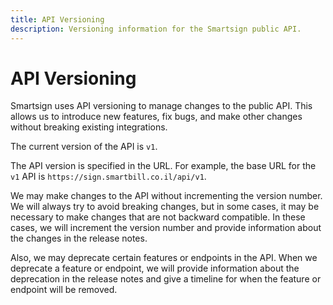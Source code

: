 ```yaml
---
title: API Versioning
description: Versioning information for the Smartsign public API.
---
```



# API Versioning

Smartsign uses API versioning to manage changes to the public API. This allows us to introduce new features, fix bugs, and make other changes without breaking existing integrations.

<Callout type="info">The current version of the API is `v1`.</Callout>

The API version is specified in the URL. For example, the base URL for the `v1` API is `https://sign.smartbill.co.il/api/v1`.

We may make changes to the API without incrementing the version number. We will always try to avoid breaking changes, but in some cases, it may be necessary to make changes that are not backward compatible. In these cases, we will increment the version number and provide information about the changes in the release notes.

Also, we may deprecate certain features or endpoints in the API. When we deprecate a feature or endpoint, we will provide information about the deprecation in the release notes and give a timeline for when the feature or endpoint will be removed.
